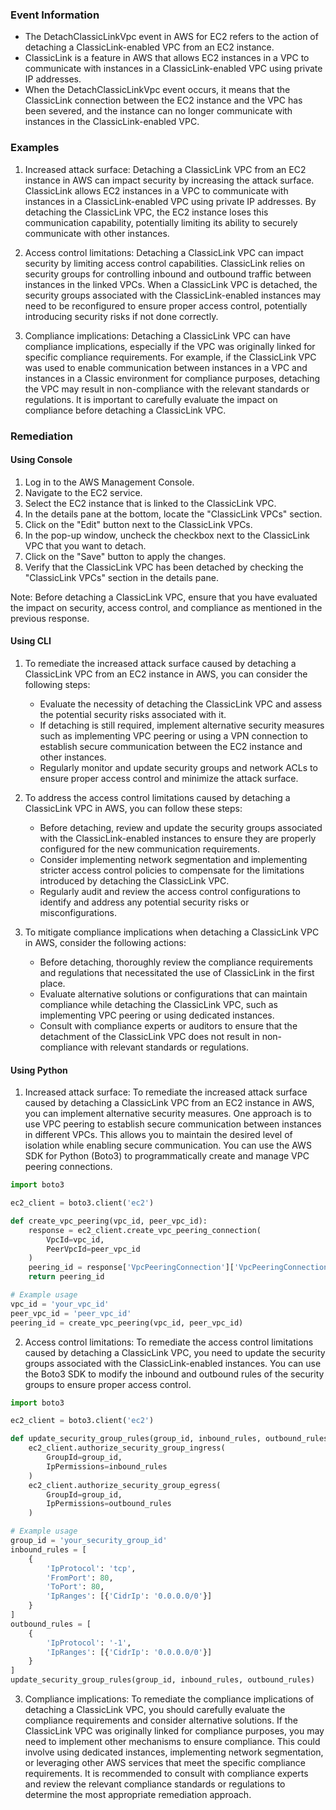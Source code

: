 
### Event Information

- The DetachClassicLinkVpc event in AWS for EC2 refers to the action of detaching a ClassicLink-enabled VPC from an EC2 instance.
- ClassicLink is a feature in AWS that allows EC2 instances in a VPC to communicate with instances in a ClassicLink-enabled VPC using private IP addresses.
- When the DetachClassicLinkVpc event occurs, it means that the ClassicLink connection between the EC2 instance and the VPC has been severed, and the instance can no longer communicate with instances in the ClassicLink-enabled VPC.


### Examples

1. Increased attack surface: Detaching a ClassicLink VPC from an EC2 instance in AWS can impact security by increasing the attack surface. ClassicLink allows EC2 instances in a VPC to communicate with instances in a ClassicLink-enabled VPC using private IP addresses. By detaching the ClassicLink VPC, the EC2 instance loses this communication capability, potentially limiting its ability to securely communicate with other instances.

2. Access control limitations: Detaching a ClassicLink VPC can impact security by limiting access control capabilities. ClassicLink relies on security groups for controlling inbound and outbound traffic between instances in the linked VPCs. When a ClassicLink VPC is detached, the security groups associated with the ClassicLink-enabled instances may need to be reconfigured to ensure proper access control, potentially introducing security risks if not done correctly.

3. Compliance implications: Detaching a ClassicLink VPC can have compliance implications, especially if the VPC was originally linked for specific compliance requirements. For example, if the ClassicLink VPC was used to enable communication between instances in a VPC and instances in a Classic environment for compliance purposes, detaching the VPC may result in non-compliance with the relevant standards or regulations. It is important to carefully evaluate the impact on compliance before detaching a ClassicLink VPC.

### Remediation

#### Using Console

1. Log in to the AWS Management Console.
2. Navigate to the EC2 service.
3. Select the EC2 instance that is linked to the ClassicLink VPC.
4. In the details pane at the bottom, locate the "ClassicLink VPCs" section.
5. Click on the "Edit" button next to the ClassicLink VPCs.
6. In the pop-up window, uncheck the checkbox next to the ClassicLink VPC that you want to detach.
7. Click on the "Save" button to apply the changes.
8. Verify that the ClassicLink VPC has been detached by checking the "ClassicLink VPCs" section in the details pane.

Note: Before detaching a ClassicLink VPC, ensure that you have evaluated the impact on security, access control, and compliance as mentioned in the previous response.

#### Using CLI

1. To remediate the increased attack surface caused by detaching a ClassicLink VPC from an EC2 instance in AWS, you can consider the following steps:
   - Evaluate the necessity of detaching the ClassicLink VPC and assess the potential security risks associated with it.
   - If detaching is still required, implement alternative security measures such as implementing VPC peering or using a VPN connection to establish secure communication between the EC2 instance and other instances.
   - Regularly monitor and update security groups and network ACLs to ensure proper access control and minimize the attack surface.

2. To address the access control limitations caused by detaching a ClassicLink VPC in AWS, you can follow these steps:
   - Before detaching, review and update the security groups associated with the ClassicLink-enabled instances to ensure they are properly configured for the new communication requirements.
   - Consider implementing network segmentation and implementing stricter access control policies to compensate for the limitations introduced by detaching the ClassicLink VPC.
   - Regularly audit and review the access control configurations to identify and address any potential security risks or misconfigurations.

3. To mitigate compliance implications when detaching a ClassicLink VPC in AWS, consider the following actions:
   - Before detaching, thoroughly review the compliance requirements and regulations that necessitated the use of ClassicLink in the first place.
   - Evaluate alternative solutions or configurations that can maintain compliance while detaching the ClassicLink VPC, such as implementing VPC peering or using dedicated instances.
   - Consult with compliance experts or auditors to ensure that the detachment of the ClassicLink VPC does not result in non-compliance with relevant standards or regulations.

#### Using Python

1. Increased attack surface: To remediate the increased attack surface caused by detaching a ClassicLink VPC from an EC2 instance in AWS, you can implement alternative security measures. One approach is to use VPC peering to establish secure communication between instances in different VPCs. This allows you to maintain the desired level of isolation while enabling secure communication. You can use the AWS SDK for Python (Boto3) to programmatically create and manage VPC peering connections.

```python
import boto3

ec2_client = boto3.client('ec2')

def create_vpc_peering(vpc_id, peer_vpc_id):
    response = ec2_client.create_vpc_peering_connection(
        VpcId=vpc_id,
        PeerVpcId=peer_vpc_id
    )
    peering_id = response['VpcPeeringConnection']['VpcPeeringConnectionId']
    return peering_id

# Example usage
vpc_id = 'your_vpc_id'
peer_vpc_id = 'peer_vpc_id'
peering_id = create_vpc_peering(vpc_id, peer_vpc_id)
```

2. Access control limitations: To remediate the access control limitations caused by detaching a ClassicLink VPC, you need to update the security groups associated with the ClassicLink-enabled instances. You can use the Boto3 SDK to modify the inbound and outbound rules of the security groups to ensure proper access control.

```python
import boto3

ec2_client = boto3.client('ec2')

def update_security_group_rules(group_id, inbound_rules, outbound_rules):
    ec2_client.authorize_security_group_ingress(
        GroupId=group_id,
        IpPermissions=inbound_rules
    )
    ec2_client.authorize_security_group_egress(
        GroupId=group_id,
        IpPermissions=outbound_rules
    )

# Example usage
group_id = 'your_security_group_id'
inbound_rules = [
    {
        'IpProtocol': 'tcp',
        'FromPort': 80,
        'ToPort': 80,
        'IpRanges': [{'CidrIp': '0.0.0.0/0'}]
    }
]
outbound_rules = [
    {
        'IpProtocol': '-1',
        'IpRanges': [{'CidrIp': '0.0.0.0/0'}]
    }
]
update_security_group_rules(group_id, inbound_rules, outbound_rules)
```

3. Compliance implications: To remediate the compliance implications of detaching a ClassicLink VPC, you should carefully evaluate the compliance requirements and consider alternative solutions. If the ClassicLink VPC was originally linked for compliance purposes, you may need to implement other mechanisms to ensure compliance. This could involve using dedicated instances, implementing network segmentation, or leveraging other AWS services that meet the specific compliance requirements. It is recommended to consult with compliance experts and review the relevant compliance standards or regulations to determine the most appropriate remediation approach.

